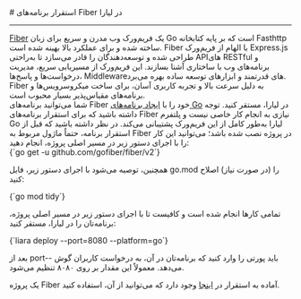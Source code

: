 

<Layout>
<Head>
<title>مستندات استقرار برنامه‌های Fiber - لیارا</title>

<meta property="og:title" content="مستندات خدمات رایانش ابری لیارا" />
<meta property="og:description" content="مستندات نحوه استقرار برنامه‌های Fiber در go در لیارا"  />
<meta property="og:image" content="https://files.liara.ir/liara/logos/liara-poster.jpg" />
</Head>
# استقرار برنامه‌های Fiber در لیارا
<hr className="mb-2" />
<a className="text-[#2196f3] " href="https://gofiber.io/">Fiber</a> یک فریم‌ورک وب مدرن و سریع برای زبان Go است که بر پایه کتابخانه Fasthttp ساخته شده و برای عملکرد بالا بهینه شده است. Fiber با الهام از فریم‌ورک Express.js طراحی شده و توسعه‌دهندگان را قادر می‌سازد تا به‌راحتی APIهای RESTful و برنامه‌های وب با ساختاری آشنا بسازند. این فریم‌ورک از مسیریابی سریع، مدیریت درخواست‌ها و پاسخ‌ها، Middlewareهای قدرتمند و ابزارهای توسعه ساده بهره می‌برد. Fiber به دلیل سرعت بالا و تجربه کاربری آسان، برای ساخت میکروسرویس‌ها و برنامه‌های مقیاس‌پذیر بسیار محبوب است.

<div className='h-2' />
 شما می‌توانید برنامه‌های Fiber خود را با <a href="../../how-tos/create-app" className="text-[#2196f3] ">ایجاد برنامه‌های Go</a> در لیارا، مستقر کنید.
توجه داشته باشید که برای استقرار برنامه‌های Fiber نیازی به انجام کار خاصی نیست و پلتفرم Go لیارا به‌طور کامل از این فریم‌ورک پشتیبانی می‌کند.
در نظر داشته باشید که قبل از استقرار برنامه، حتماً ماژول مربوط به Fiber در پروژه نصب شده باشد؛ می‌توانید این کار را با اجرای دستور زیر در مسیر اصلی پروژه، انجام دهید: 


<div className="h-2" />
<div dir='ltr'>
<Highlight className="bash">
    {`go get -u github.com/gofiber/fiber/v2`}
</Highlight>
</div>
<div className="h-2" />

همچنین، توصیه می‌شود با اجرای دستور زیر، فایل <Important>go.mod</Important> را (در صورت نیاز) اصلاح کنید:
<div className="h-2" />
<div dir='ltr'>
<Highlight className="python">
    {`go mod tidy`}
</Highlight>
</div>
<div className="h-2" />

تمامی کارها انجام شده است و کافیست تا با اجرای دستور زیر در مسیر اصلی پروژه، برنامه‌تان را در لیارا، مستقر کنید:

<div className="h-2" />
<div dir='ltr'>
<Highlight className="bash">
    {`liara deploy --port=8080 --platform=go`}
</Highlight>
</div>
<div className="h-2" />

بعد از <Important>port--</Important> باید پورتی را وارد کنید که برنامه‌تان در آن، به درخواست کاربران گوش می‌دهد. معمولاً این مقدار بر روی ۸۰۸۰ تنظیم می‌شود.

<div className="h-2" />
<Alert variant="success">
<p>
یک پروژه Fiber آماده به استقرار در <a href="https://github.com/liara-cloud/fiber-getting-started" className="text-[#2196f3] ">اینجا</a> وجود دارد که می‌توانید از آن، استفاده کنید.
</p>
</Alert>

</Layout>